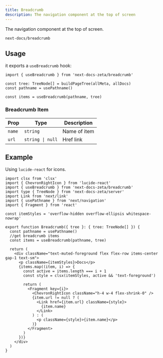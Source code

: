 ```yaml
---
title: Breadcrumb
description: The navigation component at the top of screen
---
```


The navigation component at the top of screen.

```
next-docs/breadcrumb
```

## Usage

it exports a `useBreadcrumb` hook:

```tsx
import { useBreadcrumb } from 'next-docs-zeta/breadcrumb'

const tree: TreeNode[] = buildPageTree(allMeta, allDocs)
const pathname = usePathname()

const items = useBreadcrumb(pathname, tree)
```

### Breadcrumb Item

| Prop   | Type             | Description  |
| ------ | ---------------- | ------------ |
| `name` | `string`         | Name of item |
| `url`  | `string \| null` | Href link    |

## Example

Using `lucide-react` for icons.

```tsx
import clsx from 'clsx'
import { ChevronRightIcon } from 'lucide-react'
import { useBreadcrumb } from 'next-docs-zeta/breadcrumb'
import type { TreeNode } from 'next-docs-zeta/server'
import Link from 'next/link'
import { usePathname } from 'next/navigation'
import { Fragment } from 'react'

const itemStyles = 'overflow-hidden overflow-ellipsis whitespace-nowrap'

export function Breadcrumb({ tree }: { tree: TreeNode[] }) {
  const pathname = usePathname()
  //get breadcrumb items
  const items = useBreadcrumb(pathname, tree)

  return (
    <div className="text-muted-foreground flex flex-row items-center gap-1 text-sm">
      <p className={itemStyles}>Docs</p>
      {items.map((item, i) => {
        const active = items.length === i + 1
        const style = clsx(itemStyles, active && 'text-foreground')

        return (
          <Fragment key={i}>
            <ChevronRightIcon className="h-4 w-4 flex-shrink-0" />
            {item.url != null ? (
              <Link href={item.url} className={style}>
                {item.name}
              </Link>
            ) : (
              <p className={style}>{item.name}</p>
            )}
          </Fragment>
        )
      })}
    </div>
  )
}
```
